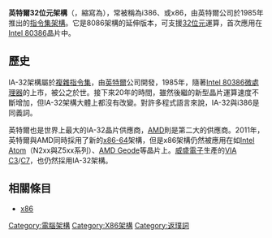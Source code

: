 {{NoteTA|G1=IT}}
'''英特爾32位元架構'''（{{lang-en|'''I'''ntel '''A'''rchitecture, '''32'''-bit}}，縮寫為{{lang|en|IA-32}}），常被稱為i386、或x86，由英特爾公司於1985年推出的[[指令集架構|指令集架構]]。它是8086架構的延伸版本，可支援[[32位元|32位元]]運算，首次應用在[[Intel_80386|Intel 80386]]晶片中。

== 歷史 ==
IA-32架構屬於[[複雜指令集|複雜指令集]]，由[[英特爾|英特爾]]公司開發，1985年，隨著[[Intel_80386|Intel 80386]][[微處理器|微處理器]]的上市，被公之於世。接下來20年的時間，雖然後繼的新型晶片運算速度不斷增加，但IA-32架構大體上都沒有改變。對許多程式語言來說，IA-32與i386是同義詞。

英特爾也是世界上最大的IA-32晶片供應商，[[AMD|AMD]]則是第二大的供應商。2011年，英特爾與AMD同時採用了新的[[x86-64|x86-64]]架構，但是x86架構仍然被應用在如[[凌動|Intel Atom]]（N2xx與Z5xx系列）、[[AMD_Geode|AMD Geode]]等晶片上。[[威盛電子|威盛電子]]生產的[[VIA_C3|VIA C3]]/[[VIA_C7-M|C7]]，也仍然採用IA-32架構。

== 相關條目 ==
*[[x86|x86]]

{{DEFAULTSORT:IA-32}}

[[Category:電腦架構|Category:電腦架構]]

[[Category:X86架構|Category:X86架構]]
[[Category:返璞詞|Category:返璞詞]]